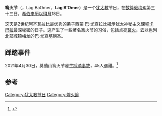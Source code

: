 {{Infobox holiday
|image = Lag BaOmer bonfire.jpg
|caption = 篝火节的篝火
|holiday_name  = 篝火节|official_name = {{lang-he|ל״ג בעומר}}
|observedby = [[犹太教|犹太教]]
|begins = [[以珥月|以珥月]]18日
|type = 
|significance = 数算俄梅珥（从[[逾越节|逾越节]]次日开始）第三十三日
|relatedto = [[逾越节|逾越节]]、[[七七节|七七节]]、数算俄梅珥
}}
'''篝火节'''（{{lang-he|ל״ג בעומר}}，Lag BaOmer，'''Lag B'Omer'''）是一个[[犹太教|犹太教]]节日，在[[数算俄梅珥|数算俄梅珥]]第三十三日，[[希伯来历|希伯来历]][[以珥月|以珥月]]18日。 

这天是2世纪阿齐瓦拉比最优秀的弟子西蒙·巴·尤查拉比揭示犹太神秘主义课程[[卡巴拉|卡巴拉]]最深秘密的日子。这产生了一些著名篝火节的习俗，包括点亮[[篝火|篝火]]，去以色列北部城镇梅龙的巴·尤查墓朝圣。

==踩踏事件==
2021年4月30日，莫蘭山篝火节發生[[踩踏事故#以色列|踩踏事故]]，45人遇難。<ref>{{cite web |url=https://www.jpost.com/breaking-news/lag-bomer-80-year-old-in-critical-condition-52-requiring-treatment-666768 |title=Israel works to identify 45 killed in Lag Ba'omer Mount Meron stampede |accessdate=2021-04-30 |dead-url=no |archive-date=2021-04-29 |archive-url=https://web.archive.org/web/20210429231224/https://www.jpost.com/breaking-news/lag-bomer-80-year-old-in-critical-condition-52-requiring-treatment-666768 }}</ref>

==参考==
{{Reflist|30em}}
{{犹太节日}}
{{Authority control}}
[[Category:犹太教节日|Category:犹太教节日]]
[[Category:燈火節|Category:燈火節]]